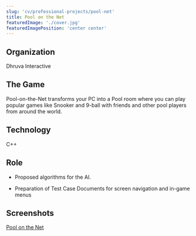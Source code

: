 ```yaml
---
slug: 'cv/professional-projects/pool-net'
title: Pool on the Net
featuredImage: './cover.jpg'
featuredImagePosition: 'center center'
---
```


## Organization

Dhruva Interactive

## The Game

Pool-on-the-Net transforms your PC into a Pool room where you can play popular games like Snooker and 9-ball with friends and other pool players from around the world.

## Technology

C++

## Role

-   Proposed algorithms for the AI.

-   Preparation of Test Case Documents for screen navigation and in-game menus

## Screenshots

[Pool on the Net](./cover.jpg)
